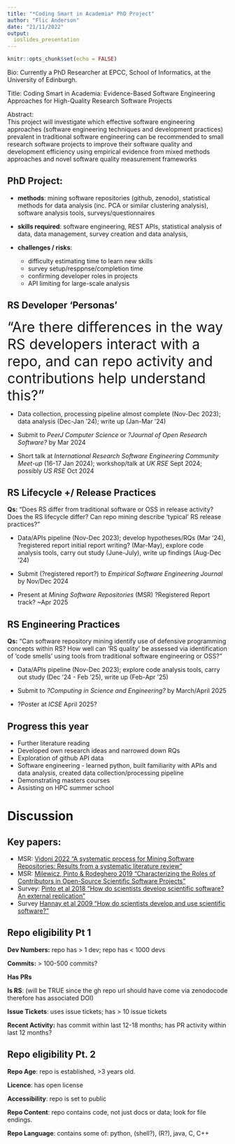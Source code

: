 ```yaml
---
title: "*Coding Smart in Academia* PhD Project"
author: "Flic Anderson"
date: "21/11/2022"
output: 
  ioslides_presentation
---
```


```r
knitr::opts_chunk$set(echo = FALSE)
```


<style>
  footer:after {
    content: attr(label);
    font-size: 12pt;
    position: absolute;
    bottom: 20px;
    left: 100px;
    line-height: 1.9;
  }
</style>

<style type="text/css">
slides > slide:not(.nobackground):after {
  content: '';
}
</style>

<div class="notes">

Bio: 
Currently a PhD Researcher at EPCC, School of Informatics, at the University of Edinburgh. 

Title: Coding Smart in Academia: Evidence-Based Software Engineering Approaches for High-Quality Research Software Projects

Abstract:  
This project will investigate which effective software engineering approaches (software engineering techniques and development practices) prevalent in traditional software engineering can be recommended to small research software projects to improve their software quality and development efficiency using empirical evidence from mixed methods approaches and novel software quality measurement frameworks
</div>



## PhD Project: 

 * **methods**: mining software repositories (github, zenodo), statistical methods for data analysis (inc. PCA or similar clustering analysis), software analysis tools, surveys/questionnaires  
 
 * **skills required**: software engineering, REST APIs, statistical analysis of data, data management, survey creation and data analysis,    
 
 * **challenges / risks**: 
   - difficulty estimating time to learn new skills  
   - survey setup/resppnse/completion time  
   - confirming developer roles in projects  
   - API limiting for large-scale analysis  



## RS Developer 'Personas'

<font size=6>"Are there differences in the way RS developers interact with a repo, and can repo activity and contributions help understand this?"</font> 

* Data collection, processing pipeline almost complete (Nov-Dec 2023); data analysis (Dec-Jan '24); write up (Jan-Mar '24)   

* Submit to _PeerJ Computer Science_ or _?Journal of Open Research Software?_ by Mar 2024    

* Short talk at _International Research Software Engineering Community Meet-up_ (16-17 Jan 2024); workshop/talk at _UK RSE_ Sept 2024; possibly _US RSE_ Oct 2024   


## RS Lifecycle +/ Release Practices  

**Qs:** "Does RS differ from traditional software or OSS in release activity? Does the RS lifecycle differ? Can repo mining describe 'typical' RS release practices?"   

* Data/APIs pipeline (Nov-Dec 2023); develop hypotheses/RQs (Mar '24), ?registered report initial report writing? (Mar-May),  explore code analysis tools, carry out study (June-July), write up findings (Aug-Dec '24)

* Submit (?registered report?) to _Empirical Software Engineering Journal_ by Nov/Dec 2024    

* Present at _Mining Software Repositories_ (MSR) ?Registered Report track? ~Apr 2025   


## RS Engineering Practices 

**Qs:** "Can software repository mining identify use of defensive programming concepts within RS? How well can 'RS quality' be assessed via identification of 'code smells' using tools from traditional software engineering or OSS?"  

* Data/APIs pipeline (Nov-Dec 2023); explore code analysis tools, carry out study (Dec '24 - Feb '25), write up (Feb-Apr '25)    

* Submit to _?Computing in Science and Engineering?_ by March/April 2025   

* ?Poster at _ICSE_ April 2025?    




## Progress this year  

* Further literature reading 
* Developed own research ideas and narrowed down RQs
* Exploration of github API data  
* Software engineering - learned python, built familiarity with APIs and data analysis, created data collection/processing pipeline  
* Demonstrating masters courses  
* Assisting on HPC summer school  


# Discussion  


## Key papers:  

* MSR: [Vidoni 2022 "A systematic process for Mining Software Repositories: Results from a systematic literature review"](https://doi.org/10.1016/j.infsof.2021.106791)  
* MSR: [Milewicz, Pinto & Rodeghero 2019 "Characterizing the Roles of Contributors in Open-Source Scientific Software Projects"](https://doi.org/10.1109/MSR.2019.00069)
* Survey: [Pinto et al 2018 "How do scientists develop scientific software? An external replication"](https://doi.org/10.1109/SANER.2018.8330263)  
* Survey [Hannay et al 2009 "How do scientists develop and use scientific software?"](https://doi.org/10.1109/SECSE.2009.5069155)


## Repo eligibility Pt 1 

**Dev Numbers:** repo has > 1 dev; repo has < 1000 devs

**Commits:** > 100-500 commits?

**Has PRs**

**Is RS**: (will be TRUE since the gh repo url should have come via zenodocode therefore has associated DOI)

**Issue Tickets**: uses issue tickets; has > 10 issue tickets

**Recent Activity:** has commit within last 12-18 months; has PR activity within last 12 months?


## Repo eligibility Pt. 2 
    
**Repo Age**: repo is established, >3 years old.

**Licence**: has open license

**Accessibility**: repo is set to public

**Repo Content**: repo contains code, not just docs or data; look for file endings.

**Repo Language**: contains some of: python, (shell?), (R?), java, C, C++